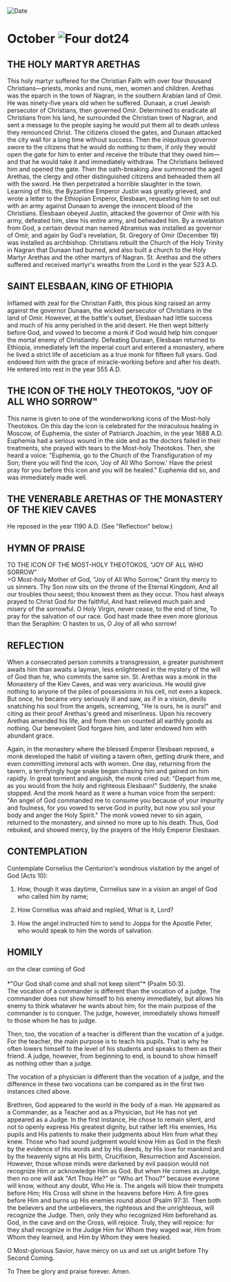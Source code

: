 
<RunningHead />
<Image src="/title-imprint.png" height={68} width={50} alt="Date" className="title-imprint"/>

# <div id="date">October <Image className="four-dot" src="/four-dot.png" height={15} width={15} alt="Four dot" />24</div>

## THE HOLY MARTYR ARETHAS

This holy martyr suffered for the Christian Faith with over four thousand Christians—priests, monks and nuns, men, women and children. Arethas was the eparch in the town of Nagran, in the southern Arabian land of Omir. He was ninety-five years old when he suffered. Dunaan, a cruel Jewish persecutor of Christians, then governed Omir. Determined to eradicate all Christians from his land, he surrounded the Christian town of Nagran, and sent a message to the people saying he would put them all to death unless they renounced Christ. The citizens closed the gates, and Dunaan attacked the city wall for a long time without success. Then the iniquitous governor swore to the citizens that he would do nothing to them, if only they would open the gate for him to enter and receive the tribute that they owed him—and that he would take it and immediately withdraw. The Christians believed him and opened the gate. Then the oath-breaking Jew summoned the aged Arethas, the clergy and other distinguished citizens and beheaded them all with the sword. He then perpetrated a horrible slaughter in the town. Learning of this, the Byzantine Emperor Justin was greatly grieved, and wrote a letter to the Ethiopian Emperor, Elesbaan, requesting him to set out with an army against Dunaan to avenge the innocent blood of the Christians. Elesbaan obeyed Justin, attacked the governor of Omir with his army, defeated him, slew his entire army, and beheaded him. By a revelation from God, a certain devout man named Abramius was installed as governor of Omir, and again by God's revelation, St. Gregory of Omir (December 19) was installed as archbishop. Christians rebuilt the Church of the Holy Trinity in Nagran that Dunaan had burned, and also built a church to the Holy Martyr Arethas and the other martyrs of Nagran. St. Arethas and the others suffered and received martyr's wreaths from the Lord in the year 523 A.D.

## SAINT ELESBAAN, KING OF ETHIOPIA

Inflamed with zeal for the Christian Faith, this pious king raised an army against the governor Dunaan, the wicked persecutor of Christians in the land of Omir. However, at the battle's outset, Elesbaan had little success and much of his army perished in the arid desert. He then wept bitterly before God, and vowed to become a monk if God would help him conquer the mortal enemy of Christianity. Defeating Dunaan, Elesbaan returned to Ethiopia, immediately left the imperial court and entered a monastery, where he lived a strict life of asceticism as a true monk for fifteen full years. God endowed him with the grace of miracle-working before and after his death. He entered into rest in the year 555 A.D.

## THE ICON OF THE HOLY THEOTOKOS, "JOY OF ALL WHO SORROW"

This name is given to one of the wonderworking icons of the Most-holy Theotokos. On this day the icon is celebrated for the miraculous healing in Moscow, of Euphemia, the sister of Patriarch Joachim, in the year 1688 A.D. Euphemia had a serious wound in the side and as the doctors failed in their treatments, she prayed with tears to the Most-holy Theotokos. Then, she heard a voice: "Euphemia, go to the Church of the Transfiguration of my Son; there you will find the icon, 'Joy of All Who Sorrow.' Have the priest pray for you before this icon and you will be healed." Euphemia did so, and was immediately made well.

## THE VENERABLE ARETHAS OF THE MONASTERY OF THE KIEV CAVES

He reposed in the year 1190 A.D. (See "Reflection" below.)


## HYMN OF PRAISE
<div style={{textAlign:'center', color:'crimson', fontWeight:'bold'}}>
TO THE ICON OF THE MOST-HOLY THEOTOKOS, "JOY OF ALL WHO SORROW"
</div>
>O Most-holy Mother of God, "Joy of All Who Sorrow,"  
Grant thy mercy to us sinners.  
Thy Son now sits on the throne of the Eternal Kingdom,  
And all our troubles thou seest; thou knowest them as they occur.  
Thou hast always prayed to Christ God for the faithful,  
And hast relieved much pain and misery of the sorrowful.  
O Holy Virgin, never cease, to the end of time,  
To pray for the salvation of our race.  
God hast made thee even more glorious than the Seraphim:  
O hasten to us, O Joy of all who sorrow!  


## REFLECTION

When a consecrated person commits a transgression, a greater punishment awaits him than awaits a layman, less enlightened in the mystery of the will of God than he, who commits the same sin. St. Arethas was a monk in the Monastery of the Kiev Caves, and was very avaricious. He would give nothing to anyone of the piles of possessions in his cell, not even a kopeck. But once, he became very seriously ill and saw, as if in a vision, devils snatching his soul from the angels, screaming, "He is ours, he is ours!" and citing as their proof Arethas's greed and miserliness. Upon his recovery Arethas amended his life, and from then on counted all earthly goods as nothing. Our benevolent God forgave him, and later endowed him with abundant grace.

Again, in the monastery where the blessed Emperor Elesbaan reposed, a monk developed the habit of visiting a tavern often, getting drunk there, and even committing immoral acts with women. One day, returning from the tavern, a terrifyingly huge snake began chasing him and gained on him rapidly. In great torment and anguish, the monk cried out: "Depart from me, as you would from the holy and righteous Elesbaan!" Suddenly, the snake stopped. And the monk heard as it were a human voice from the serpent: "An angel of God commanded me to consume you because of your impurity and foulness, for you vowed to serve God in purity, but now you soil your body and anger the Holy Spirit." The monk vowed never to sin again, returned to the monastery, and sinned no more up to his death. Thus, God rebuked, and showed mercy, by the prayers of the Holy Emperor Elesbaan.


## CONTEMPLATION

Contemplate Cornelius the Centurion's wondrous visitation by the angel of God (Acts 10):

1. How, though it was daytime, Cornelius saw in a vision an angel of God who called him by name;

2. How Cornelius was afraid and replied, What is it, Lord?

3. How the angel instructed him to send to Joppa for the Apostle Peter, who would speak to him the words of salvation.


## HOMILY
<div style={{textAlign:'center', color:'crimson', fontWeight:'bold'}}>
on the clear coming of God
</div>
<br />
<div style={{textAlign:'right'}}>
*"Our God shall come and shall not keep silent"* (Psalm 50:3).
</div>
The vocation of a commander is different than the vocation of a judge. The commander does not show himself to his enemy immediately, but allows his enemy to think whatever he wants about him; for the main purpose of the commander is to conquer. The judge, however, immediately shows himself to those whom he has to judge. 

Then, too, the vocation of a teacher is different than the vocation of a judge. For the teacher, the main purpose is to teach his pupils. That is why he often lowers himself to the level of his students and speaks to them as their friend. A judge, however, from beginning to end, is bound to show himself as nothing other than a judge.

The vocation of a physician is different than the vocation of a judge, and the difference in these two vocations can be compared as in the first two instances cited above. 

Brethren, God appeared to the world in the body of a man. He appeared as a Commander, as a Teacher and as a Physician, but He has not yet appeared as a Judge. In the first instance, He chose to remain silent, and not to openly express His greatest dignity, but rather left His enemies, His pupils and His patients to make their judgments about Him from what they knew. Those who had sound judgment would know Him as God in the flesh by the evidence of His words and by His deeds, by His love for mankind and by the heavenly signs at His birth, Crucifixion, Resurrection and Ascension. However, those whose minds were darkened by evil passion would not recognize Him or acknowledge Him as God. But when He comes as Judge, then no one will ask "Art Thou He?" or "Who art Thou?" because everyone will know, without any doubt, Who He is. The angels will blow their trumpets before Him; His Cross will shine in the heavens before Him: A fire goes before Him and burns up His enemies round about (Psalm 97:3). Then both the believers and the unbelievers, the righteous and the unrighteous, will recognize the Judge. Then, only they who recognized Him beforehand as God, in the cave and on the Cross, will rejoice. Truly, they will rejoice: for they shall recognize in the Judge Him for Whom they waged war, Him from Whom they learned, and Him by Whom they were healed.

O Most-glorious Savior, have mercy on us and set us aright before Thy Second Coming.

To Thee be glory and praise forever. Amen.

